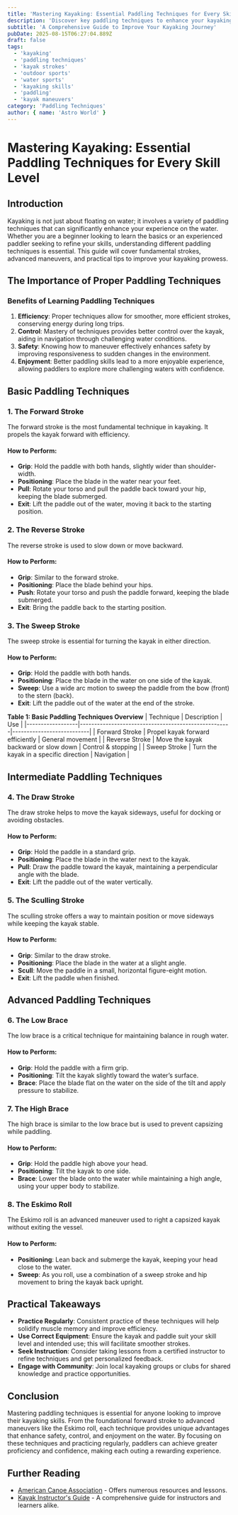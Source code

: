 ```yaml
---
title: 'Mastering Kayaking: Essential Paddling Techniques for Every Skill Level'
description: 'Discover key paddling techniques to enhance your kayaking skills, from basic strokes to advanced maneuvers, suitable for all levels.'
subtitle: 'A Comprehensive Guide to Improve Your Kayaking Journey'
pubDate: 2025-08-15T06:27:04.889Z
draft: false
tags:
  - 'kayaking'
  - 'paddling techniques'
  - 'kayak strokes'
  - 'outdoor sports'
  - 'water sports'
  - 'kayaking skills'
  - 'paddling'
  - 'kayak maneuvers'
category: 'Paddling Techniques'
author: { name: 'Astro World' }
---
```


# Mastering Kayaking: Essential Paddling Techniques for Every Skill Level

## Introduction
Kayaking is not just about floating on water; it involves a variety of paddling techniques that can significantly enhance your experience on the water. Whether you are a beginner looking to learn the basics or an experienced paddler seeking to refine your skills, understanding different paddling techniques is essential. This guide will cover fundamental strokes, advanced maneuvers, and practical tips to improve your kayaking prowess.

## The Importance of Proper Paddling Techniques

### Benefits of Learning Paddling Techniques
1. **Efficiency**: Proper techniques allow for smoother, more efficient strokes, conserving energy during long trips.
2. **Control**: Mastery of techniques provides better control over the kayak, aiding in navigation through challenging water conditions.
3. **Safety**: Knowing how to maneuver effectively enhances safety by improving responsiveness to sudden changes in the environment.
4. **Enjoyment**: Better paddling skills lead to a more enjoyable experience, allowing paddlers to explore more challenging waters with confidence.

## Basic Paddling Techniques
### 1. The Forward Stroke
The forward stroke is the most fundamental technique in kayaking. It propels the kayak forward with efficiency.
#### How to Perform:
- **Grip**: Hold the paddle with both hands, slightly wider than shoulder-width.
- **Positioning**: Place the blade in the water near your feet.
- **Pull**: Rotate your torso and pull the paddle back toward your hip, keeping the blade submerged.
- **Exit**: Lift the paddle out of the water, moving it back to the starting position.

### 2. The Reverse Stroke
The reverse stroke is used to slow down or move backward.
#### How to Perform:
- **Grip**: Similar to the forward stroke.
- **Positioning**: Place the blade behind your hips.
- **Push**: Rotate your torso and push the paddle forward, keeping the blade submerged.
- **Exit**: Bring the paddle back to the starting position.

### 3. The Sweep Stroke
The sweep stroke is essential for turning the kayak in either direction.
#### How to Perform:
- **Grip**: Hold the paddle with both hands.
- **Positioning**: Place the blade in the water on one side of the kayak.
- **Sweep**: Use a wide arc motion to sweep the paddle from the bow (front) to the stern (back).
- **Exit**: Lift the paddle out of the water at the end of the stroke.

**Table 1: Basic Paddling Techniques Overview**
| Technique       | Description                                           | Use                       |
|------------------|-----------------------------------------------------|---------------------------|
| Forward Stroke    | Propel kayak forward efficiently                     | General movement          |
| Reverse Stroke    | Move the kayak backward or slow down                 | Control & stopping        |
| Sweep Stroke      | Turn the kayak in a specific direction               | Navigation                |

## Intermediate Paddling Techniques
### 4. The Draw Stroke
The draw stroke helps to move the kayak sideways, useful for docking or avoiding obstacles.
#### How to Perform:
- **Grip**: Hold the paddle in a standard grip.
- **Positioning**: Place the blade in the water next to the kayak.
- **Pull**: Draw the paddle toward the kayak, maintaining a perpendicular angle with the blade.
- **Exit**: Lift the paddle out of the water vertically.

### 5. The Sculling Stroke
The sculling stroke offers a way to maintain position or move sideways while keeping the kayak stable.
#### How to Perform:
- **Grip**: Similar to the draw stroke.
- **Positioning**: Place the blade in the water at a slight angle.
- **Scull**: Move the paddle in a small, horizontal figure-eight motion.
- **Exit**: Lift the paddle when finished.

## Advanced Paddling Techniques
### 6. The Low Brace
The low brace is a critical technique for maintaining balance in rough water.
#### How to Perform:
- **Grip**: Hold the paddle with a firm grip.
- **Positioning**: Tilt the kayak slightly toward the water’s surface.
- **Brace**: Place the blade flat on the water on the side of the tilt and apply pressure to stabilize.

### 7. The High Brace
The high brace is similar to the low brace but is used to prevent capsizing while paddling.
#### How to Perform:
- **Grip**: Hold the paddle high above your head.
- **Positioning**: Tilt the kayak to one side.
- **Brace**: Lower the blade onto the water while maintaining a high angle, using your upper body to stabilize.

### 8. The Eskimo Roll
The Eskimo roll is an advanced maneuver used to right a capsized kayak without exiting the vessel.
#### How to Perform:
- **Positioning**: Lean back and submerge the kayak, keeping your head close to the water.
- **Sweep**: As you roll, use a combination of a sweep stroke and hip movement to bring the kayak back upright.

## Practical Takeaways
- **Practice Regularly**: Consistent practice of these techniques will help solidify muscle memory and improve efficiency.
- **Use Correct Equipment**: Ensure the kayak and paddle suit your skill level and intended use; this will facilitate smoother strokes.
- **Seek Instruction**: Consider taking lessons from a certified instructor to refine techniques and get personalized feedback.
- **Engage with Community**: Join local kayaking groups or clubs for shared knowledge and practice opportunities.

## Conclusion
Mastering paddling techniques is essential for anyone looking to improve their kayaking skills. From the foundational forward stroke to advanced maneuvers like the Eskimo roll, each technique provides unique advantages that enhance safety, control, and enjoyment on the water. By focusing on these techniques and practicing regularly, paddlers can achieve greater proficiency and confidence, making each outing a rewarding experience. 

## Further Reading
- [American Canoe Association](https://www.americancanoe.org) - Offers numerous resources and lessons.
- [Kayak Instructor's Guide](https://www.kayakinstructor.com) - A comprehensive guide for instructors and learners alike.
